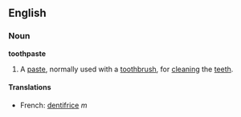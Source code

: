 ==English==
===Noun===
{{wikipedia}}
'''toothpaste'''
#A [[paste]], normally used with a [[toothbrush]], for [[cleaning]] the [[teeth]].

====Translations====
*French: [[dentifrice]] ''m''